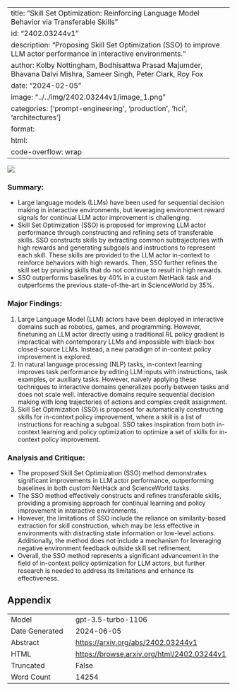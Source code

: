 
---
title: "Skill Set Optimization: Reinforcing Language Model Behavior via Transferable Skills"
id: "2402.03244v1"
description: "Proposing Skill Set Optimization (SSO) to improve LLM actor performance in interactive environments."
author: Kolby Nottingham, Bodhisattwa Prasad Majumder, Bhavana Dalvi Mishra, Sameer Singh, Peter Clark, Roy Fox
date: "2024-02-05"
image: "../../img/2402.03244v1/image_1.png"
categories: ['prompt-engineering', 'production', 'hci', 'architectures']
format:
  html:
    code-overflow: wrap
---

![](../../img/2402.03244v1/image_1.png)

### **Summary:**
- Large language models (LLMs) have been used for sequential decision making in interactive environments, but leveraging environment reward signals for continual LLM actor improvement is challenging.
- Skill Set Optimization (SSO) is proposed for improving LLM actor performance through constructing and refining sets of transferable skills. SSO constructs skills by extracting common subtrajectories with high rewards and generating subgoals and instructions to represent each skill. These skills are provided to the LLM actor in-context to reinforce behaviors with high rewards. Then, SSO further refines the skill set by pruning skills that do not continue to result in high rewards.
- SSO outperforms baselines by 40% in a custom NetHack task and outperforms the previous state-of-the-art in ScienceWorld by 35%.

### Major Findings:
1. Large Language Model (LLM) actors have been deployed in interactive domains such as robotics, games, and programming. However, finetuning an LLM actor directly using a traditional RL policy gradient is impractical with contemporary LLMs and impossible with black-box closed-source LLMs. Instead, a new paradigm of in-context policy improvement is explored.
2. In natural language processing (NLP) tasks, in-context learning improves task performance by editing LLM inputs with instructions, task examples, or auxiliary tasks. However, naively applying these techniques to interactive domains generalizes poorly between tasks and does not scale well. Interactive domains require sequential decision making with long trajectories of actions and complex credit assignment.
3. Skill Set Optimization (SSO) is proposed for automatically constructing skills for in-context policy improvement, where a skill is a list of instructions for reaching a subgoal. SSO takes inspiration from both in-context learning and policy optimization to optimize a set of skills for in-context policy improvement.

### Analysis and Critique:
- The proposed Skill Set Optimization (SSO) method demonstrates significant improvements in LLM actor performance, outperforming baselines in both custom NetHack and ScienceWorld tasks.
- The SSO method effectively constructs and refines transferable skills, providing a promising approach for continual learning and policy improvement in interactive environments.
- However, the limitations of SSO include the reliance on similarity-based extraction for skill construction, which may be less effective in environments with distracting state information or low-level actions. Additionally, the method does not include a mechanism for leveraging negative environment feedback outside skill set refinement.
- Overall, the SSO method represents a significant advancement in the field of in-context policy optimization for LLM actors, but further research is needed to address its limitations and enhance its effectiveness.

## Appendix

|          |          |
|----------|----------|
| Model     | gpt-3.5-turbo-1106       |
| Date Generated     | 2024-06-05       |
| Abstract | [https://arxiv.org/abs/2402.03244v1](https://arxiv.org/abs/2402.03244v1)        |
| HTML     | [https://browse.arxiv.org/html/2402.03244v1](https://browse.arxiv.org/html/2402.03244v1)       |
| Truncated       | False       |
| Word Count       | 14254       |